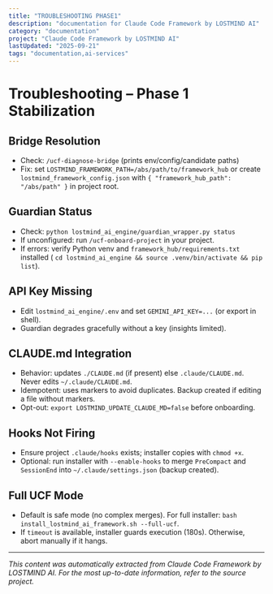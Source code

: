 ```yaml
---
title: "TROUBLESHOOTING PHASE1"
description: "documentation for Claude Code Framework by LOSTMIND AI"
category: "documentation"
project: "Claude Code Framework by LOSTMIND AI"
lastUpdated: "2025-09-21"
tags: "documentation,ai-services"
---
```


# Troubleshooting – Phase 1 Stabilization

## Bridge Resolution
- Check: `/ucf-diagnose-bridge` (prints env/config/candidate paths)
- Fix: set `LOSTMIND_FRAMEWORK_PATH=/abs/path/to/framework_hub` or create `lostmind_framework_config.json` with `{ "framework_hub_path": "/abs/path" }` in project root.

## Guardian Status
- Check: `python lostmind_ai_engine/guardian_wrapper.py status`
- If unconfigured: run `/ucf-onboard-project` in your project.
- If errors: verify Python venv and `framework_hub/requirements.txt` installed (
  `cd lostmind_ai_engine && source .venv/bin/activate && pip list`).

## API Key Missing
- Edit `lostmind_ai_engine/.env` and set `GEMINI_API_KEY=...` (or export in shell).
- Guardian degrades gracefully without a key (insights limited).

## CLAUDE.md Integration
- Behavior: updates `./CLAUDE.md` (if present) else `.claude/CLAUDE.md`. Never edits `~/.claude/CLAUDE.md`.
- Idempotent: uses markers to avoid duplicates. Backup created if editing a file without markers.
- Opt-out: `export LOSTMIND_UPDATE_CLAUDE_MD=false` before onboarding.

## Hooks Not Firing
- Ensure project `.claude/hooks` exists; installer copies with `chmod +x`.
- Optional: run installer with `--enable-hooks` to merge `PreCompact` and `SessionEnd` into `~/.claude/settings.json` (backup created).

## Full UCF Mode
- Default is safe mode (no complex merges). For full installer: `bash install_lostmind_ai_framework.sh --full-ucf`.
- If `timeout` is available, installer guards execution (180s). Otherwise, abort manually if it hangs.


---
*This content was automatically extracted from Claude Code Framework by LOSTMIND AI. For the most up-to-date information, refer to the source project.*
